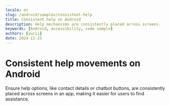 ```yaml
---
locale: en
slug: /android/samples/consistent-help
title: Consistent help on Android
description: Help mechanisms are consistently placed across screens.
keywords: [Android, accessibility, code sample]
authors: [yurii]
date: 2024-11-25
---
```


# Consistent help movements on Android

Ensure help options, like contact details or chatbot buttons, are consistently placed across screens in an app, making it easier for users to find assistance.

<CodeSample id="consistent-help" platform="android" locale="en"/>
